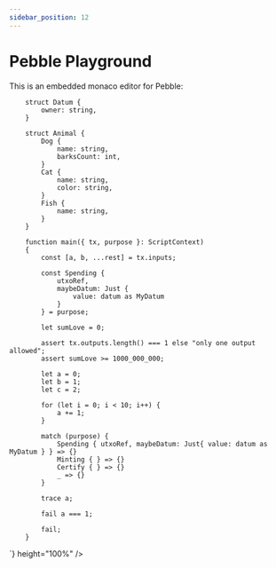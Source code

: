 ```yaml
---
sidebar_position: 12
---
```


# Pebble Playground


This is an embedded monaco editor for Pebble:



<div style={{ height: '600px', marginBottom: '1rem' }}>
<PebbleEditor
  language="pebble"
  value={`

        struct Datum {
            owner: string,
        }

        struct Animal {
            Dog {
                name: string,
                barksCount: int,
            }
            Cat {
                name: string,
                color: string,
            }
            Fish {
                name: string,
            }
        }

        function main({ tx, purpose }: ScriptContext)
        {
            const [a, b, ...rest] = tx.inputs;
            
            const Spending {
                utxoRef,
                maybeDatum: Just {
                    value: datum as MyDatum
                }
            } = purpose;

            let sumLove = 0;

            assert tx.outputs.length() === 1 else "only one output allowed";
            assert sumLove >= 1000_000_000;

            let a = 0;
            let b = 1;
            let c = 2;

            for (let i = 0; i < 10; i++) {
                a += 1;
            }

            match (purpose) {
                Spending { utxoRef, maybeDatum: Just{ value: datum as MyDatum } } => {}
                Minting { } => {}
                Certify { } => {}
                _ => {}
            }

            trace a;

            fail a === 1;

            fail;
        }
  `}
  height="100%"
/>
</div>
